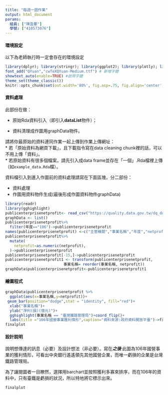 ```yaml
---
title: "每週一圖作業"
output: html_document
params:
  組員: ["陳盈蓁"]  
  學號: ["410573076"]
---
```


#### 環境設定

以下為老師執行時一定會存在的環境設定
```r
library(dplyr); library(stringr); library(ggplot2); library(plotly); library(lubridate); library(readr); library(tidyr); library(showtext)
font_add("QYuan","cwTeXQYuan-Medium.ttf") # 新增字體
showtext_auto(enable=TRUE) #啟用字體
theme_set(theme_classic())
knitr::opts_chunk$set(out.width='80%', fig.asp=.75, fig.align='center', fig.showtext=T)
```

#### 資料處理

此部份在做：

  * 原始Rda資料引入（即引入**dataList**物件）；
  
  * 資料清理成作圖用graphData物件。

請將你最原始的資料連同作業一起上傳到作業上傳網址：  
  * 若「原始資料為網頁下載」，且下載指令寫在data cleaning chunk裡的話，可以不用上傳「資料」。  
  * 若原始資料有很多個檔案，請先引入成data frame並存在「一個」.Rda檔裡上傳（如`example_data.Rda`檔）。  

資料檔引入到進入作圖前的資料處理請寫在下面區塊，分二部份：

  * 資料處理  
  * 作圖用資料物件生成(最後形成作圖資料物件graphData)
  
```r
library(readr)
library(gghighlight)
publicenterprisenetprofit<- read_csv("https://quality.data.gov.tw/dq_download_csv.php?nid=95322&md5_url=079d058e16a3089f7bd1e658b2df5ab4")
graphData <- list()
publicenterprisenetprofit%>%
  filter(年度=="106")->publicenterprisenetprofit
names(publicenterprisenetprofit) <-c("主管機關","事業名稱","年度","netprofit","淨利(損)預算數(億元)","繳庫盈餘(億元)","占所有事業繳庫百分比(%)","繳庫盈餘預算數(億元)","繳庫盈餘達成率(%)")
publicenterprisenetprofit%>%
  mutate(
    netprofit=as.numeric(netprofit),
  )->publicenterprisenetprofit
publicenterprisenetprofit[-15,]->publicenterprisenetprofit
publicenterprisenetprofit1 <- transform(publicenterprisenetprofit, 
                          事業名稱= reorder(事業名稱, netprofit))
graphData$publicenterprisenetprofit<-publicenterprisenetprofit1
```

#### 繪圖程式

```r
graphData$publicenterprisenetprofit %>%
  ggplot(aes(x=事業名稱,y=netprofit))+
 geom_bar(position="dodge",stat = "identity", fill="red")+
  xlab("事業名稱")+
  ylab("淨利(損)(億元)")+
  gghighlight(事業名稱 == "臺灣鐵路管理局")+coord_flip()+
  labs(title ="106年國營事業獲利情形",caption="資料來源:政府資料開放平臺")->finalplot
finalplot
```

#### 設計說明
說明想傳達的訊息（必要）及設計想法（非必要）。寫在***之後
*** 
此圖為106年國營事業的獲利情形，可看出中央銀行遙遙領先其他國營企業，而唯一虧損的企業是台灣鐵路管理局。

為了讓閱圖者一目瞭然，選擇用barchart並按照獲利多寡來排序，而在106年的資料中，只有臺鐵是虧損的狀況，所以特地將它標示出來。

```r
finalplot
```